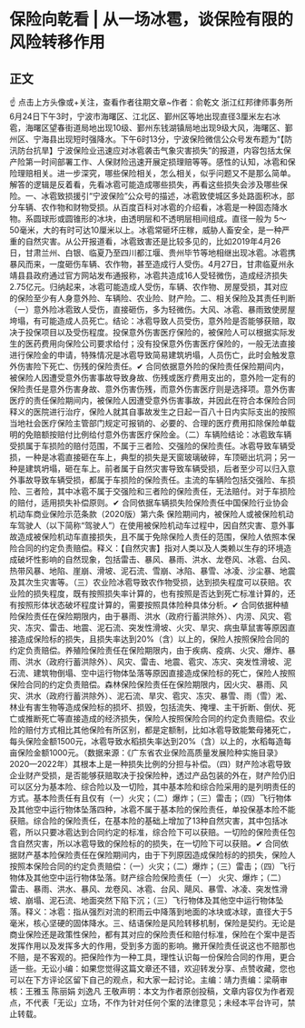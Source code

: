 # 保险向乾看 | 从一场冰雹，谈保险有限的风险转移作用
## 正文
☝ 点击上方头像或+关注，查看作者往期文章~作者：俞乾文 浙江红邦律师事务所 6月24日下午3时，宁波市海曙区、江北区、鄞州区等地出现直径3厘米左右冰雹，海曙区望春街道局地出现10级、鄞州东钱湖镇局地出现9级大风，海曙区、鄞州区、宁海县出现短时强降水。下午6时13分，宁波保险微信公众号发布题为“【防汛防台抗旱】宁波保险业迅速应对冰雹袭击气象灾害损失”的报道，内容包括太保产险第一时间部署工作、人保财险迅速开展定损理赔等等。感性的认知，冰雹和保险理赔相关。进一步深究，哪些保险相关，怎么相关，似乎问题又不是那么简单。解答的逻辑是反着看，先看冰雹可能造成哪些损失，再看这些损失会涉及哪些保险。一、冰雹致损援引“宁波保险”公众号的描述，冰雹致使城区多处路面积冰，部分车辆、农作物和财物受损。从百度百科对冰雹的介绍看，冰雹是一种固态降水物。系圆球形或圆锥形的冰块，由透明层和不透明层相间组成。直径一般为 5～50毫米，大的有时可达10厘米以上。冰雹常砸坏庄稼，威胁人畜安全，是一种严重的自然灾害。从公开报道看，冰雹致害还是比较多见的，比如2019年4月26日，甘肃兰州、白银、临夏乃至四川都江堰、贵州毕节等地相继出现冰雹。冰雹携暴风而来，一度砸伤车辆、农作物，甚至造成行人受伤。4月27日，甘肃临夏州永靖县县政府通过官方网站发布通报称，冰雹共造成16人受轻微伤，造成经济损失2.75亿元。归纳起来，冰雹可能造成人受伤，车辆、农作物、房屋受损，其对应的保险至少有人身意外险、车辆险、农业险、财产险。二、相关保险及其责任判断（一）意外险冰雹致人受伤，直接砸伤，多为轻微伤。大风、冰雹、暴雨致使房屋垮塌，有可能造成人员死亡。结论：冰雹导致人员受伤，意外险是否能够获赔，取决于投保项目以及受伤程度。投保意外伤害医疗保险的，被保险人可以根据实际发生的医药费用向保险公司要求给付；没有投保意外伤害医疗保险的，一般无法直接进行保险金的申请，特殊情况是冰雹导致简易建筑坍塌，人员伤亡，此时会触发意外伤害险下死亡、伤残的保险责任。✔ 合同依据意外险的保险责任保险期间内，被保险人因遭受意外伤害事故导致身故、伤残或医疗费用支出的，意外险一定有的保险责任是意外伤害身故、意外伤害伤残，而意外伤害医疗则是选择项。意外伤害医疗的责任保险期间内，被保险人因遭受意外伤害事故，并因此在符合本保险合同释义的医院进行治疗，保险人就其自事故发生之日起一百八十日内实际支出的按照当地社会医疗保险主管部门规定可报销的、必要的、合理的医疗费用扣除保险单载明的免赔额按赔付比例给付意外伤害医疗保险金。（二）车辆险结论：冰雹致车辆受损属于车损险的赔付范围，不属于三者险、交强险的保险责任。冰雹导致车辆受损，一种是冰雹直接砸在车上，典型的损失是天窗玻璃破碎，车顶砸出坑洞；另一种是建筑坍塌，砸在车上。前者属于自然灾害导致车辆受损，后者至少可以归入意外事故导致车辆受损，都属于车损险的保险责任。主流的车辆险包括交强险、车损险、三者险，其中冰雹不属于交强险和三者险的保险责任，无法赔付。对于车损险的赔付，适用损失补偿原则。✔ 合同依据车辆损失险保险责任中国保险行业协会机动车商业保险示范条款（2020版）第六条 保险期间内，被保险人或被保险机动车驾驶人（以下简称“驾驶人”）在使用被保险机动车过程中，因自然灾害、意外事故造成被保险机动车直接损失，且不属于免除保险人责任的范围，保险人依照本保险合同的约定负责赔偿。释义：【自然灾害】指对人类以及人类赖以生存的环境造成破坏性影响的自然现象，包括雷击、暴风、暴雨、洪水、龙卷风、冰雹、台风、热带风暴、地陷、崖崩、滑坡、泥石流、雪崩、冰陷、暴雪、冰凌、沙尘暴、地震及其次生灾害等。（三）农业险冰雹导致农作物受损，达到损失程度可以获赔。农业险的损失程度，既有按照损失率计算的，也有按照是否达到死亡标准计算的，还有按照形体状态破坏程度计算的，需要按照具体险种具体分析。✔ 合同依据种植险保险责任在保险期限内，由于暴雨、洪水（政府行蓄洪除外）、内涝、风灾、雹灾、冻灾、雷击、地震、泥石流、突发性滑坡、火灾、旱灾、病虫草鼠害等原因直接造成保险标的损失，且损失率达到20%（含）以上的，保险人按照保险合同的约定负责赔偿。养殖险保险责任在保险期限内，由于疾病、疫病、火灾、爆炸、暴雨、洪水（政府行蓄洪除外）、风灾、雷击、地震、雹灾、冻灾、突发性滑坡、泥石流、建筑物倒塌、空中运行物体坠落等原因直接造成保险标的死亡，保险人按照保险合同的约定负责赔偿。森林保险保险责任在保险期限内，因火灾、暴雨、风灾、洪水（政府行蓄洪除外）、泥石流、旱灾、雹灾、冻灾、暴雪、雨（雪）淞、林业有害生物等造成保险标的损坏、损毁，包括流失、掩埋、主干折断、倒伏、死亡或推断死亡等直接造成的经济损失，保险人按照保险合同的约定负责赔偿。农业险的赔付方式相比其他保险有所区别，都是定额制，比如冰雹导致能繁母猪死亡，每头保险金额1500元，冰雹导致水稻损失率达到20%（含）以上的，水稻每造每亩保险金额1000元。（数据来源：《广东省农业保险高质量发展险种实施目录》2020—2022年）其根本上是一种损失比例的分担与补偿。（四）财产险冰雹导致企业财产受损，是否能够获赔取决于投保险种，透过产品包装的外在，财产险仍旧可以区分为基本险、综合险以及一切险，其中基本险和综合险采用的是列明责任的方式。基本险责任有且仅有（一）火灾；（二）爆炸；（三）雷击；（四）飞行物体及其他空中运行物体坠落四种，冰雹不属于基本险的保险责任，单投保基本险不能获赔。综合险的保险责任，在基本险的基础上增加了13种自然灾害，其中包括冰雹，所以只要冰雹达到合同约定的标准，综合险下可以获赔。一切险的保险责任包含自然灾害，所以冰雹导致的保险标的的损失，在一切险下可以获赔。✔ 合同依据财产基本险保险责任在保险期间内，由于下列原因造成保险标的的损失，保险人按照本保险合同的约定负责赔偿：（一）火灾；（二）爆炸；（三）雷击；（四）飞行物体及其他空中运行物体坠落。财产综合险保险责任（一） 火灾、爆炸；（二） 雷击、暴雨、洪水、暴风、龙卷风、冰雹、台风、飓风、暴雪、冰凌、突发性滑坡、崩塌、泥石流、地面突然下陷下沉；（三）飞行物体及其他空中运行物体坠落。释义：冰雹：指从强烈对流的积雨云中降落到地面的冰块或冰球，直径大于5毫米，核心坚硬的固体降水。三、结语保险是风险转移机制，保险是契约。无论是商业保险还是政策性保险，都有其对应的保险责任和赔付标准，保险在个案中是否发挥作用以及发挥多大的作用，受到多方面的影响。撇开保险责任说这也不赔那也不赔，是不客观的。把保险作为一种工具，理性认识每一份保险合同的作用，更合适一些。无讼小编：如果您觉得这篇文章还不错，欢迎转发分享、点赞收藏，您也可以在下方评论区留下自己的观点，和大家一起讨论。主编：靖力责编：梁萌审核：王雅玉 陈丽娟 刘逸凡 王敬声明：本文为作者原创投稿，文章内容仅为作者观点，不代表「无讼」立场，不作为针对任何个案的法律意见；未经本平台许可，禁止转载。
